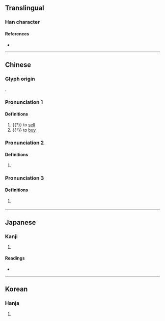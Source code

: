 {{character info/new}}
==Translingual==

===Han character===
{{Han char|rn=9|rad=人|as=15|sn=17|four=24286|canj=OGWC|ids=⿰亻賣}}

====References====
* {{Han ref|kx=0120.220|dkj=01255|dj=0254.200|hdz=10232.150|uh=5125|ud=20773|bh=ECBA|bd=60602}}

----

==Chinese==
{{zh-forms}}

===Glyph origin===
{{Han etym}}
{{Han compound|人|𧶠|c1=s|c2=p|t1=person|ls=psc}}.

===Pronunciation 1===
{{zh-pron
|m=yù
|c=juk6
|mc=2
|oc=1,n
|ma=
|cat=v
}}

====Definitions====
{{zh-hanzi}}

# {{†}} to [[sell]]
# {{†}} to [[buy]]

===Pronunciation 2===
{{zh-pron
|m=dí
|c=dik6
|mc=1
|oc=n,1
|ma=
|cat=v
}}

====Definitions====
{{zh-hanzi}}

# {{zh-hg}} {{zh-alt-form|*覿|to [[see]]}}

===Pronunciation 3===
{{zh-pron
|m=dú
|c=duk6
|mc=1
|oc=n,1
|ma=
|cat=v
}}

====Definitions====
{{zh-hanzi}}

# {{zh-hg}} {{rfdef|zh}}

----

==Japanese==

===Kanji===
{{ja-kanji|grade=|rs=人15}}

# {{rfdef|ja|sort=人15}}

====Readings====
* {{ja-readings|on=[[いく]] (iku), [[てき]] (teki), [[ちゃく]] (chaku), [[とく]] (toku), [[どく]] (doku)|kun=[[いる]] (iru), [[かむ]] (kamu), [[みる]] (miru)}}

----

==Korean==

===Hanja===
{{ko-hanja|hangeul=육|rv=yuk|mr=yuk}}

# {{rfdef|ko|sort=人15}}